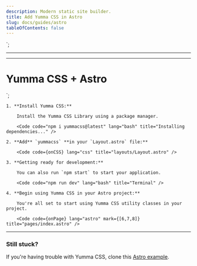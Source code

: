 ```yaml
---
description: Modern static site builder.
title: Add Yumma CSS in Astro
slug: docs/guides/astro
tableOfContents: false
---
```


<style is:global>
    /* Minified Version */
    @import "/node_modules/yummacss/dist/yumma.min.css";
</style>
`;

---
---

<Layout title="Welcome to Astro.">
    <div class="ai-c bg-d-lead-4 d-f jc-c h-1/1">
	    <h1 class="fs-lg fw-700 tc-white">Yumma CSS + Astro</h1>
    </div>
</Layout>
`;

<Steps>

    1. **Install Yumma CSS:**

        Install the Yumma CSS Library using a package manager.

        <Code code="npm i yummacss@latest" lang="bash" title="Installing dependencies..." />

    2. **Add** `yummacss` **in your `Layout.astro` file:**

        <Code code={onCSS} lang="css" title="layouts/Layout.astro" />

    3. **Getting ready for development:**

        You can also run `npm start` to start your application.

        <Code code="npm run dev" lang="bash" title="Terminal" />

    4. **Begin using Yumma CSS in your Astro project:**

        You're all set to start using Yumma CSS utility classes in your project.

        <Code code={onPage} lang="astro" mark={[6,7,8]} title="pages/index.astro" />

</Steps>

---

### Still stuck?

If you're having trouble with Yumma CSS, clone this [Astro example](https://github.com/yumma-lib/nextjs-yummacss-example.git).

<Code
  code="git clone https://github.com/yumma-lib/astro-yummacss-example.git"
  lang="bash"
  title="Cloning repository..."
/>
